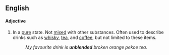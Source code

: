 ==English==

====Adjective====
{{rfc-level|Adjective at L4+ not in L3 Ety section}}
{{en-adj|-}}

# In a [[pure]] state. Not [[mixed]] with other substances. Often used to describe drinks such as [[whisky]], [[tea]], and [[coffee]], but not limited to these items.
#: ''My favourite drink is '''unblended''' broken orange pekoe tea.''
